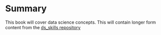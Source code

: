 # Summary

This book will cover data science concepts. This will contain longer form content from the [ds_skills repository](https://github.com/iveksl2/ds_skills) 
